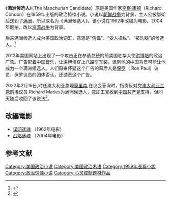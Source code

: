 {{infobox book
| name          = 滿洲候選人<br />''The Manchurian Candidate''
| title_orig    = 
| translator    = 
| image         = ManchurianCandidate.jpg
| caption       = 第一版
| author        = {{link-en|李察·康頓|Richard Condon}} 
| illustrator   = 
| cover_artist  = {{link-en|Bernard Krigstein|Bernard Krigstein}}
| country       = [[美國|美國]]
| language      = [[英語|英語]]
| series        = 
| genre         = [[驚悚|驚悚小說]]
| publisher     = {{link-en|McGraw-Hill Education|McGraw-Hill Education|McGraw-Hill}}
| release_date  = 1959年
| english_release_date =
| media_type    = 印刷（[[精裝書|精裝書]]）
| pages         = 311頁
| isbn          = 
| dewey         = 813/.54 21
| congress      = PS3553.O487 M36 2003
| oclc          = 52409655
| preceded_by   = 
| followed_by   = 
}}

《'''满洲候选人'''》（The Manchurian Candidate）原是美国作家[[李察·康顿|李察·康顿]]（Richard Condon）在1959年出版的政治惊悚小说。小说以[[朝鲜战争|朝鲜战争]]为背景，主人公被绑架后送到了[[满洲|满洲]]，所以取名为《满洲候选人》。该小说在1962年改编为电影。2004年翻拍，改以[[海湾战争|海湾战争]]为背景。

后来满洲候选人成为美国政治词汇，意思是“傀儡”、“受人操纵”、“被洗脑”的候选人。<ref>{{Cite web |url=http://www.voanews.com/chinese/news/20120110-Mandarin-Manchurian-Candidate-137057613.html |title=是满洲候选人吗? 政治广告片恶搞洪博培 |access-date=2012-01-12 |archive-date=2012-01-14 |archive-url=https://web.archive.org/web/20120114043530/http://www.voanews.com/chinese/news/20120110-Mandarin-Manchurian-Candidate-137057613.html |dead-url=no }}</ref>

2012年美国网站上出现了一个攻击正在参选总统的前美国驻华大使[[洪博培|洪博培]]的政治广告。广告配着中国音乐，让洪博培穿上八路军军装，讽刺他的中国背景可能让他成为一个满洲候选人。人们原来怀疑这个广告的幕后人是[[罗恩·保罗|保罗]]（ Ron Paul）议员，保罗议员的团体否认，还谴责这个广告。

2022年2月16日,时任澳大利亚总理[[斯科特·莫里森|莫里森]],在议会答询时，指责反对党[[澳大利亚工党|澳大利亚工党]]前排议员 Richard Marles为满洲候选人，意即工党收到[[中国共产党|中国共产党]]支持，但同天随后收回了该说法<ref>{{Cite news|title=Scott Morrison labels Labor MP a 'Manchurian candidate' — then quickly withdraws accusation|url=https://www.abc.net.au/news/2022-02-16/prime-minister-labels-labor-mp-manchurian-candidate/100837380|newspaper=ABC News|date=2022-02-16|accessdate=2022-02-16|language=en-AU}}</ref>。

==改編電影==
*[[谍网迷魂|谍网迷魂]] （1962年电影）
*[[战略迷魂|战略迷魂]] （2004年电影）

==参考文献==
{{reflist}}
{{VOA}}
[[Category:美国政治小说|Category:美国政治小说]]
[[Category:美国政治术语|Category:美国政治术语]]
[[Category:1959年長篇小說|Category:1959年長篇小說]]
[[Category:政治惊悚小说|Category:政治惊悚小说]]
[[Category:心灵控制题材作品|Category:心灵控制题材作品]]